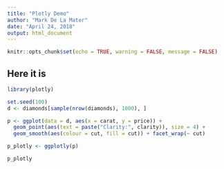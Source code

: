 ```yaml
---
title: "Plotly Demo"
author: "Mark De La Mater"
date: "April 24, 2018"
output: html_document
---
```


```r
knitr::opts_chunk$set(echo = TRUE, warning = FALSE, message = FALSE)
```

## Here it is

```r

library(plotly)

set.seed(100)
d <- diamonds[sample(nrow(diamonds), 1000), ]

p <- ggplot(data = d, aes(x = carat, y = price)) +
  geom_point(aes(text = paste("Clarity:", clarity)), size = 4) +
  geom_smooth(aes(colour = cut, fill = cut)) + facet_wrap(~ cut)

p_plotly <- ggplotly(p)

p_plotly






```

